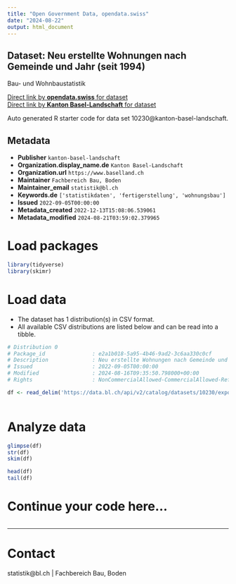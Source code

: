```yaml
---
title: "Open Government Data, opendata.swiss"
date: "2024-08-22"
output: html_document
---
```


## Dataset: Neu erstellte Wohnungen nach Gemeinde und Jahr (seit 1994)

Bau- und Wohnbaustatistik

[Direct link by **opendata.swiss** for dataset](https://opendata.swiss/de/dataset/neu-erstellte-wohnungen-nach-gemeinde-und-jahr-ab-1994)<br>
[Direct link by **Kanton Basel-Landschaft** for dataset](https://data.bl.ch/explore/dataset/10230/)

Auto generated R starter code for data set 10230@kanton-basel-landschaft.

## Metadata

- **Publisher** `kanton-basel-landschaft`
- **Organization.display_name.de** `Kanton Basel-Landschaft`
- **Organization.url** `https://www.baselland.ch`
- **Maintainer** `Fachbereich Bau, Boden`
- **Maintainer_email** `statistik@bl.ch`
- **Keywords.de** `['statistikdaten', 'fertigerstellung', 'wohnungsbau']`
- **Issued** `2022-09-05T00:00:00`
- **Metadata_created** `2022-12-13T15:08:06.539061`
- **Metadata_modified** `2024-08-21T03:59:02.379965`


# Load packages

```r

library(tidyverse)
library(skimr)

```

# Load data

-   The dataset has 1 distribution(s) in CSV format.
-   All available CSV distributions are listed below and can be read into a tibble.

```r

# Distribution 0
# Package_id               : e2a1b018-5a95-4b46-9ad2-3c6aa330c0cf
# Description              : Neu erstellte Wohnungen nach Gemeinde und Jahr (seit 1994) (csv)
# Issued                   : 2022-09-05T00:00:00
# Modified                 : 2024-08-16T09:35:50.798000+00:00
# Rights                   : NonCommercialAllowed-CommercialAllowed-ReferenceRequired

df <- read_delim('https://data.bl.ch/api/v2/catalog/datasets/10230/exports/csv?use_labels=true')



```

# Analyze data

```r

glimpse(df)
str(df)
skim(df)

head(df)
tail(df)

```

# Continue your code here...

```r

```

------------------------------------------------------------------------

# Contact

statistik@bl.ch | Fachbereich Bau, Boden
